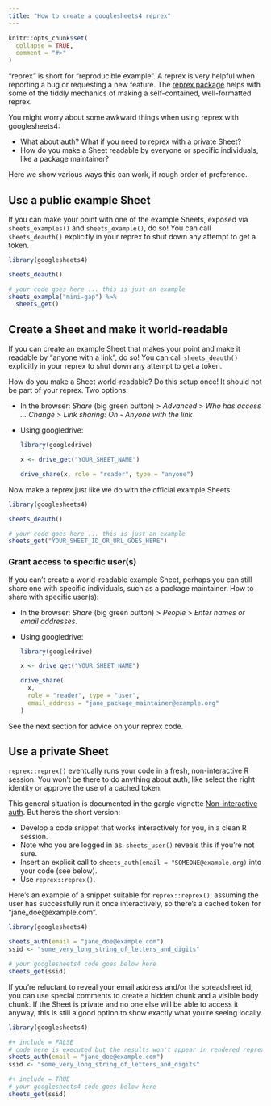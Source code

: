 ```yaml
---
title: "How to create a googlesheets4 reprex"
---
```


```r
knitr::opts_chunk$set(
  collapse = TRUE,
  comment = "#>"
)
```

"reprex" is short for "reproducible example". A reprex is very helpful when reporting a bug or requesting a new feature. The [reprex package](https://reprex.tidyverse.org) helps with some of the fiddly mechanics of making a self-contained, well-formatted reprex.

You might worry about some awkward things when using reprex with googlesheets4:

  * What about auth? What if you need to reprex with a private Sheet?
  * How do you make a Sheet readable by everyone or specific individuals, like
    a package maintainer?

Here we show various ways this can work, if rough order of preference.

## Use a public example Sheet

If you can make your point with one of the example Sheets, exposed via `sheets_examples()` and `sheets_example()`, do so! You can call `sheets_deauth()` explicitly in your reprex to shut down any attempt to get a token.

```r
library(googlesheets4)

sheets_deauth()

# your code goes here ... this is just an example
sheets_example("mini-gap") %>% 
  sheets_get()
```

## Create a Sheet and make it world-readable

If you can create an example Sheet that makes your point and make it readable by "anyone with a link", do so! You can call `sheets_deauth()` explicitly in your reprex to shut down any attempt to get a token.

How do you make a Sheet world-readable? Do this setup once! It should not be part of your reprex. Two options:

  * In the browser: *Share* (big green button) > *Advanced* > *Who has access ... Change* > *Link sharing: On - Anyone with the link*
  * Using googledrive:
  
    ```r
    library(googledrive)
    
    x <- drive_get("YOUR_SHEET_NAME")
    
    drive_share(x, role = "reader", type = "anyone")
    ```

Now make a reprex just like we do with the official example Sheets:  

```r
library(googlesheets4)

sheets_deauth()

# your code goes here ... this is just an example
sheets_get("YOUR_SHEET_ID_OR_URL_GOES_HERE")
```

### Grant access to specific user(s)

If you can't create a world-readable example Sheet, perhaps you can still share one with specific individuals, such as a package maintainer. How to share with specific user(s):

  * In the browser: *Share* (big green button) > *People* > *Enter names or email addresses*.
  * Using googledrive:
  
    ```r
    library(googledrive)
    
    x <- drive_get("YOUR_SHEET_NAME")
    
    drive_share(
      x, 
      role = "reader", type = "user",
      email_address = "jane_package_maintainer@example.org"
    )
    ```

See the next section for advice on your reprex code.

## Use a private Sheet

`reprex::reprex()` eventually runs your code in a fresh, non-interactive R session. You won't be there to do anything about auth, like select the right identity or approve the use of a cached token.

This general situation is documented in the gargle vignette [Non-interactive auth](https://gargle.r-lib.org/articles/non-interactive-auth.html). But here's the short version:

  * Develop a code snippet that works interactively for you, in a clean R
    session.
  * Note who you are logged in as. `sheets_user()` reveals this if you're not
    sure.
  * Insert an explicit call to `sheets_auth(email = "SOMEONE@example.org)`
    into your code (see below).
  * Use `reprex::reprex()`.
  
Here's an example of a snippet suitable for `reprex::reprex()`, assuming the user has successfully run it once interactively, so there's a cached token for "jane_doe@example.com".

```r
library(googlesheets4)

sheets_auth(email = "jane_doe@example.com")
ssid <- "some_very_long_string_of_letters_and_digits"

# your googlesheets4 code goes below here
sheets_get(ssid)
```

If you're reluctant to reveal your email address and/or the spreadsheet id, you can use special comments to create a hidden chunk and a visible body chunk. If the Sheet is private and no one else will be able to access it anyway, this is still a good option to show exactly what you're seeing locally.

```r
library(googlesheets4)

#+ include = FALSE
# code here is executed but the results won't appear in rendered reprex
sheets_auth(email = "jane_doe@example.com")
ssid <- "some_very_long_string_of_letters_and_digits"

#+ include = TRUE
# your googlesheets4 code goes below here
sheets_get(ssid)
```

